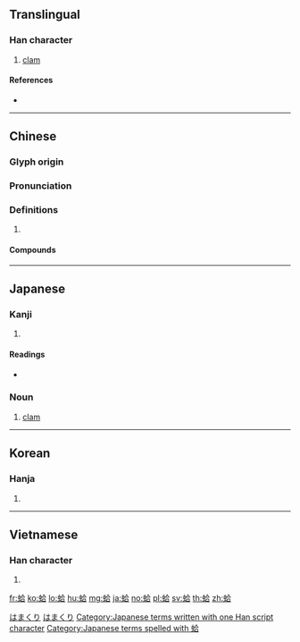 {{character info/new}}
==Translingual==

===Han character===
{{Han char|rn=142|rad=虫|as=06|sn=12|four=58161|canj=LIOMR}}

# [[clam]]

====References====
* {{Han ref|kx=1082.120|dkj=33023|dj=1550.140|hdz=42850.130|uh=86E4|ud=34532|bh=B5F0|bd=46576}}

----

==Chinese==
{{zh-forms}}

===Glyph origin===
{{Han etym}}

===Pronunciation===
{{zh-pron
|m=gé
|c=gap3,gaap3,haa4
|mc=y
|oc=y
|cat=
}}

===Definitions===
{{zh-hanzi}}

# {{rfdef|zh}}

====Compounds====
{{zh-der|文蛤|泂蛤仔|翁蛤|花蛤|蛤柱|蛤灰|蛤粉|蛤蚌|蛤蚧|蛤蜊|蛤蟆|蛤蟆吵坑|蛤蟆蹲|蛤蠣|蜃蛤|雕蚶鏤蛤}}

----

==Japanese==

===Kanji===
{{ja-kanji|grade=|rs=虫06}}

# {{defn|lang=ja|sort=虫06}}

====Readings====
* {{ja-readings|on=[[こう]] (kō)|kun=[[はまぐり]] (hamaguri)|nanori=}}

===Noun===
{{ja-noun|はまぐり}}

# [[clam]]

[[Category:ja:Mollusks|はまくり]]
[[Category:ja:Seafoods|はまくり]]
[[Category:Japanese terms written with one Han script character]]
[[Category:Japanese terms spelled with 蛤]]

----

==Korean==

===Hanja===
{{ko-hanja|hangeul=합|eumhun=|rv=hap|mr=hap|y=hap}}

# {{defn|lang=ko|sort=虫06}}

----

==Vietnamese==

===Han character===
{{vi-hantu|[[cáp]]|rs=虫06}}

# {{defn|lang=vi|sort=虫06}}

[[fr:蛤]]
[[ko:蛤]]
[[lo:蛤]]
[[hu:蛤]]
[[mg:蛤]]
[[ja:蛤]]
[[no:蛤]]
[[pl:蛤]]
[[sv:蛤]]
[[th:蛤]]
[[zh:蛤]]